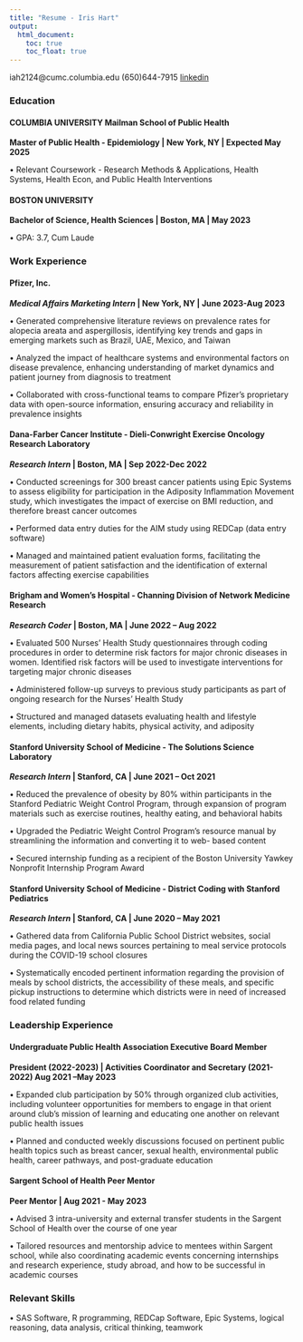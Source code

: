 ```yaml
---
title: "Resume - Iris Hart"
output: 
  html_document:
    toc: true
    toc_float: true
---
```




iah2124@cumc.columbia.edu (650)644-7915 [linkedin](https://www.linkedin.com/in/irishart/)

### Education
#### COLUMBIA UNIVERSITY Mailman School of Public Health                        
**Master of Public Health - Epidemiology | New York, NY | Expected May 2025**

• Relevant Coursework - Research Methods & Applications, Health Systems, Health Econ, and Public Health Interventions

#### BOSTON UNIVERSITY                                                         
**Bachelor of Science, Health Sciences | Boston, MA | May 2023**

• GPA: 3.7, Cum Laude

### Work Experience
#### Pfizer, Inc.	                        									
**_Medical Affairs Marketing Intern_ | 	New York, NY | June 2023-Aug 2023**

•	Generated comprehensive literature reviews on prevalence rates for alopecia areata and aspergillosis, identifying key trends and gaps in emerging markets such as Brazil, UAE, Mexico, and Taiwan

•	Analyzed the impact of healthcare systems and environmental factors on disease prevalence, enhancing understanding of market dynamics and patient journey from diagnosis to treatment

•	Collaborated with cross-functional teams to compare Pfizer’s proprietary data with open-source information, ensuring accuracy and reliability in prevalence insights

#### Dana-Farber Cancer Institute - Dieli-Conwright Exercise Oncology Research Laboratory
**_Research Intern_ | Boston, MA | Sep 2022-Dec 2022**

• Conducted screenings for 300 breast cancer patients using Epic Systems to assess eligibility for participation in the Adiposity
Inflammation Movement study, which investigates the impact of exercise on BMI reduction, and therefore breast cancer
outcomes

• Performed data entry duties for the AIM study using REDCap (data entry software)

• Managed and maintained patient evaluation forms, facilitating the measurement of patient satisfaction and the identification of
external factors affecting exercise capabilities

#### Brigham and Women’s Hospital - Channing Division of Network Medicine Research 
**_Research Coder_ | Boston, MA | June 2022 – Aug 2022**

• Evaluated 500 Nurses' Health Study questionnaires through coding procedures in order to determine risk factors for major
chronic diseases in women. Identified risk factors will be used to investigate interventions for targeting major chronic diseases

• Administered follow-up surveys to previous study participants as part of ongoing research for the Nurses’ Health Study

• Structured and managed datasets evaluating health and lifestyle elements, including dietary habits, physical activity, and
adiposity

#### Stanford University School of Medicine - The Solutions Science Laboratory
**_Research Intern_ | Stanford, CA | June 2021 – Oct 2021**

• Reduced the prevalence of obesity by 80% within participants in the Stanford Pediatric Weight Control Program, through
expansion of program materials such as exercise routines, healthy eating, and behavioral habits

• Upgraded the Pediatric Weight Control Program’s resource manual by streamlining the information and converting it to web-
based content

• Secured internship funding as a recipient of the Boston University Yawkey Nonprofit Internship Program Award

#### Stanford University School of Medicine - District Coding with Stanford Pediatrics 
**_Research Intern_ | Stanford, CA | June 2020 – May 2021**

• Gathered data from California Public School District websites, social media pages, and local news sources pertaining to meal
service protocols during the COVID-19 school closures

• Systematically encoded pertinent information regarding the provision of meals by school districts, the accessibility of these
meals, and specific pickup instructions to determine which districts were in need of increased food related funding

### Leadership Experience
#### Undergraduate Public Health Association Executive Board Member 
**President (2022-2023) | Activities Coordinator and Secretary (2021-2022) Aug 2021 –May 2023**

• Expanded club participation by 50% through organized club activities, including volunteer opportunities for members to engage in
that orient around club’s mission of learning and educating one another on relevant public health issues

• Planned and conducted weekly discussions focused on pertinent public health topics such as breast cancer, sexual health,
environmental public health, career pathways, and post-graduate education

#### Sargent School of Health Peer Mentor 
**Peer Mentor | Aug 2021 - May 2023**

• Advised 3 intra-university and external transfer students in the Sargent School of Health over the course of one year

• Tailored resources and mentorship advice to mentees within Sargent school, while also coordinating academic events concerning
internships and research experience, study abroad, and how to be successful in academic courses

### Relevant Skills
•	SAS Software, R programming, REDCap Software, Epic Systems, logical reasoning, data analysis, critical thinking, teamwork
